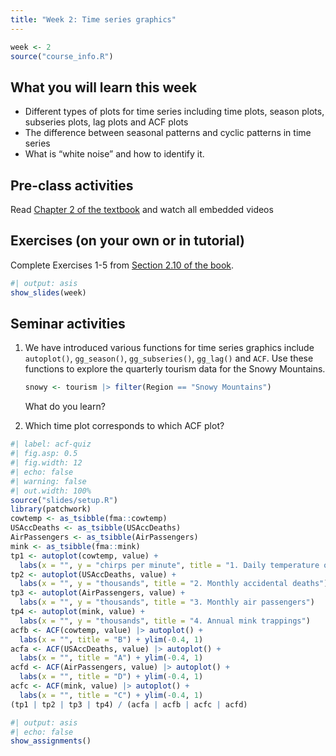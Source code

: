 ```yaml
---
title: "Week 2: Time series graphics"
---
```


```r
week <- 2
source("course_info.R")
```

## What you will learn this week

* Different types of plots for time series including time plots, season plots, subseries plots, lag plots and ACF plots
* The difference between seasonal patterns and cyclic patterns in time series
* What is "white noise" and how to identify it.

## Pre-class activities

Read [Chapter 2 of the textbook](https://otexts.com/fpp3/graphics.html) and watch all embedded videos

## Exercises (on your own or in tutorial)

Complete Exercises 1-5 from [Section 2.10 of the book](https://otexts.com/fpp3/graphics-exercises.html).


```r
#| output: asis
show_slides(week)
```

## Seminar activities

1. We have introduced various functions for time series graphics include `autoplot()`, `gg_season()`, `gg_subseries()`, `gg_lag()` and `ACF`. Use these functions to explore the quarterly tourism data for the Snowy Mountains.

   ```r
   snowy <- tourism |> filter(Region == "Snowy Mountains")
   ```
    
   What do you learn?

2. Which time plot corresponds to which ACF plot?

```r
#| label: acf-quiz
#| fig.asp: 0.5
#| fig.width: 12
#| echo: false
#| warning: false
#| out.width: 100%
source("slides/setup.R")
library(patchwork)
cowtemp <- as_tsibble(fma::cowtemp)
USAccDeaths <- as_tsibble(USAccDeaths)
AirPassengers <- as_tsibble(AirPassengers)
mink <- as_tsibble(fma::mink)
tp1 <- autoplot(cowtemp, value) +
  labs(x = "", y = "chirps per minute", title = "1. Daily temperature of cow")
tp2 <- autoplot(USAccDeaths, value) +
  labs(x = "", y = "thousands", title = "2. Monthly accidental deaths")
tp3 <- autoplot(AirPassengers, value) +
  labs(x = "", y = "thousands", title = "3. Monthly air passengers")
tp4 <- autoplot(mink, value) +
  labs(x = "", y = "thousands", title = "4. Annual mink trappings")
acfb <- ACF(cowtemp, value) |> autoplot() +
  labs(x = "", title = "B") + ylim(-0.4, 1)
acfa <- ACF(USAccDeaths, value) |> autoplot() +
  labs(x = "", title = "A") + ylim(-0.4, 1)
acfd <- ACF(AirPassengers, value) |> autoplot() +
  labs(x = "", title = "D") + ylim(-0.4, 1)
acfc <- ACF(mink, value) |> autoplot() +
  labs(x = "", title = "C") + ylim(-0.4, 1)
(tp1 | tp2 | tp3 | tp4) / (acfa | acfb | acfc | acfd)
```

```r
#| output: asis
#| echo: false
show_assignments()
```
